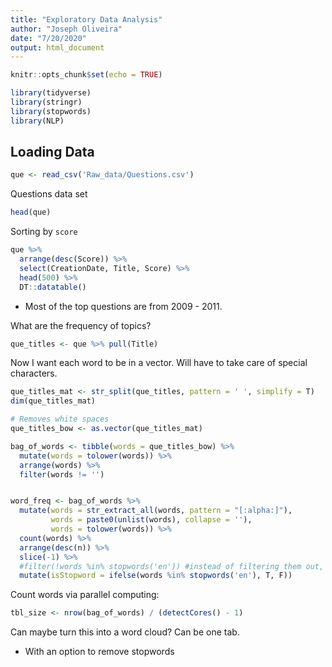 ```yaml
---
title: "Exploratory Data Analysis"
author: "Joseph Oliveira"
date: "7/20/2020"
output: html_document
---
```


```r
knitr::opts_chunk$set(echo = TRUE)
```

```r
library(tidyverse)
library(stringr)
library(stopwords)
library(NLP)
```

## Loading Data

```r
que <- read_csv('Raw_data/Questions.csv')
```

Questions data set

```r
head(que)
```

Sorting by `score`

```r
que %>%
  arrange(desc(Score)) %>%
  select(CreationDate, Title, Score) %>%
  head(500) %>% 
  DT::datatable()
```

  - Most of the top questions are from 2009 - 2011. 

What are the frequency of topics?

```r
que_titles <- que %>% pull(Title)
```

Now I want each word to be in a vector. Will have to take care of special characters.

```r
que_titles_mat <- str_split(que_titles, pattern = ' ', simplify = T)
dim(que_titles_mat)

# Removes white spaces
que_titles_bow <- as.vector(que_titles_mat)

bag_of_words <- tibble(words = que_titles_bow) %>%
  mutate(words = tolower(words)) %>%
  arrange(words) %>%
  filter(words != '')


word_freq <- bag_of_words %>%
  mutate(words = str_extract_all(words, pattern = "[:alpha:]"),
         words = paste0(unlist(words), collapse = ''),
         words = tolower(words)) %>%
  count(words) %>%
  arrange(desc(n)) %>%
  slice(-1) %>%
  #filter(!words %in% stopwords('en')) #instead of filtering them out, I'll label them
  mutate(isStopword = ifelse(words %in% stopwords('en'), T, F))
```

Count words via parallel computing:

```r
tbl_size <- nrow(bag_of_words) / (detectCores() - 1)
```


Can maybe turn this into a word cloud? Can be one tab.

  - With an option to remove stopwords
